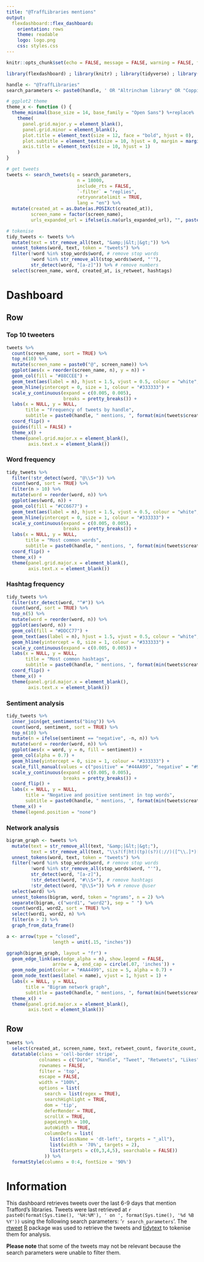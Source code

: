 ```yaml
---
title: "@TraffLibraries mentions"
output: 
  flexdashboard::flex_dashboard:
    orientation: rows
    theme: readable
    logo: logo.png
    css: styles.css
---
```


```r
knitr::opts_chunk$set(echo = FALSE, message = FALSE, warning = FALSE, fig.width = 8, fig.height = 4, fig.align = "left")

library(flexdashboard) ; library(knitr) ; library(tidyverse) ; library(rtweet) ; library(tidytext) ; library(reshape2) ; library(igraph) ; library(grid) ; library(ggraph) ; library(lubridate) ; library(DT) ; library(htmltools) ; library(scales)

handle <- "@TraffLibraries"
search_parameters <- paste0(handle, ' OR "Altrincham library" OR "Coppice library" OR "Hale library" OR "Trafford Local Studies" OR "Lostock library" OR "Old Trafford library" OR "Partington library" OR "Sale library" OR "Stretford library" OR "Timperley library" OR "Trafford Town Hall Library" OR "Urmston library" OR "Woodsend library"')

# ggplot2 theme
theme_x <- function () { 
  theme_minimal(base_size = 14, base_family = "Open Sans") %+replace% 
    theme(
      panel.grid.major.y = element_blank(),
      panel.grid.minor = element_blank(),
      plot.title = element_text(size = 12, face = "bold", hjust = 0),
      plot.subtitle = element_text(size = 10, hjust = 0, margin = margin(9, 0, 9, 0)),
      axis.title = element_text(size = 10, hjust = 1)
    )
}

# get tweets
tweets <- search_tweets(q = search_parameters,
                          n = 18000,
                          include_rts = FALSE,
                          `-filter` = "replies",
                          retryonratelimit = TRUE,
                          lang = "en") %>%
  mutate(created_at = as.Date(as.POSIXct(created_at)),
         screen_name = factor(screen_name),
         urls_expanded_url = ifelse(is.na(urls_expanded_url), "", paste0("<a href='", urls_expanded_url, "' target='_blank'>", urls_expanded_url, "</a>")))

# tokenise
tidy_tweets <- tweets %>%
  mutate(text = str_remove_all(text, "&amp;|&lt;|&gt;")) %>% 
  unnest_tokens(word, text, token = "tweets") %>% 
  filter(!word %in% stop_words$word, # remove stop words
         !word %in% str_remove_all(stop_words$word, "'"),
         str_detect(word, "[a-z]")) %>% # remove numbers
  select(screen_name, word, created_at, is_retweet, hashtags)
```

Dashboard
=====================================

Row {.tabset .tabset-fade}
-------------------------------------

### Top 10 tweeters
```r
tweets %>% 
  count(screen_name, sort = TRUE) %>%
  top_n(10) %>%
  mutate(screen_name = paste0("@", screen_name)) %>% 
  ggplot(aes(x = reorder(screen_name, n), y = n)) +
  geom_col(fill = "#88CCEE") +
  geom_text(aes(label = n), hjust = 1.5, vjust = 0.5, colour = "white", fontface = "bold") +
  geom_hline(yintercept = 0, size = 1, colour = "#333333") +
  scale_y_continuous(expand = c(0.005, 0.005),
                     breaks = pretty_breaks()) +
  labs(x = NULL, y = NULL,
       title = "Frequency of tweets by handle",
       subtitle = paste0(handle, " mentions, ", format(min(tweets$created_at), "%d-%m"), " to ", format(max(tweets$created_at),"%d-%m-%Y"))) +
  coord_flip() +
  guides(fill = FALSE) +
  theme_x() +
  theme(panel.grid.major.x = element_blank(),
        axis.text.x = element_blank())
```


### Word frequency
```r
tidy_tweets %>% 
  filter(!str_detect(word, "@\\S+")) %>%
  count(word, sort = TRUE) %>% 
  filter(n > 10) %>% 
  mutate(word = reorder(word, n)) %>% 
  ggplot(aes(word, n)) +
  geom_col(fill = "#CC6677") +
  geom_text(aes(label = n), hjust = 1.5, vjust = 0.5, colour = "white", fontface = "bold") +
  geom_hline(yintercept = 0, size = 1, colour = "#333333") +
  scale_y_continuous(expand = c(0.005, 0.005),
                     breaks = pretty_breaks()) +
  labs(x = NULL, y = NULL,
       title = "Most common words",
       subtitle = paste0(handle, " mentions, ", format(min(tweets$created_at), "%d-%m"), " to ", format(max(tweets$created_at),"%d-%m-%Y"))) +
  coord_flip() +
  theme_x() +
  theme(panel.grid.major.x = element_blank(),
        axis.text.x = element_blank())
```

### Hashtag frequency
```r
tidy_tweets %>% 
  filter(str_detect(word, "^#")) %>% 
  count(word, sort = TRUE) %>% 
  top_n(5) %>% 
  mutate(word = reorder(word, n)) %>% 
  ggplot(aes(word, n)) +
  geom_col(fill = "#DDCC77") +
  geom_text(aes(label = n), hjust = 1.5, vjust = 0.5, colour = "white", fontface = "bold") +
  geom_hline(yintercept = 0, size = 1, colour = "#333333") +
  scale_y_continuous(expand = c(0.005, 0.005)) +
  labs(x = NULL, y = NULL,
       title = "Most common hashtags",
       subtitle = paste0(handle, " mentions, ", format(min(tweets$created_at), "%d-%m"), " to ", format(max(tweets$created_at),"%d-%m-%Y"))) +
  coord_flip() +
  theme_x() +
  theme(panel.grid.major.x = element_blank(),
        axis.text.x = element_blank())
```

### Sentiment analysis
```r
tidy_tweets %>%
  inner_join(get_sentiments("bing")) %>%
  count(word, sentiment, sort = TRUE) %>%
  top_n(10) %>%
  mutate(n = ifelse(sentiment == "negative", -n, n)) %>%
  mutate(word = reorder(word, n)) %>%
  ggplot(aes(x = word, y = n, fill = sentiment)) +
  geom_col(alpha = 0.7) +
  geom_hline(yintercept = 0, size = 1, colour = "#333333") +
  scale_fill_manual(values = c("positive" = "#44AA99", "negative" = "#999999")) + 
  scale_y_continuous(expand = c(0.005, 0.005),
                     breaks = pretty_breaks()) +
  coord_flip() +
  labs(x = NULL, y = NULL, 
       title = "Negative and positive sentiment in top words",
       subtitle = paste0(handle, " mentions, ", format(min(tweets$created_at), "%d-%m"), " to ", format(max(tweets$created_at),"%d-%m-%Y"))) +
  theme_x() +
  theme(legend.position = "none")
```

### Network analysis
```r
bigram_graph <- tweets %>%
  mutate(text = str_remove_all(text, "&amp;|&lt;|&gt;"),
         text = str_remove_all(text, "\\s?(f|ht)(tp)(s?)(://)([^\\.]*)[\\.|/](\\S*)")) %>% # remove URLs
  unnest_tokens(word, text, token = "tweets") %>%
  filter(!word %in% stop_words$word, # remove stop words
         !word %in% str_remove_all(stop_words$word, "'"),
         str_detect(word, "[a-z]"),
         !str_detect(word, "#\\S+"), # remove hashtags
         !str_detect(word, "@\\S+")) %>% # remove @user
  select(word) %>% 
  unnest_tokens(bigram, word, token = "ngrams", n = 2) %>%
  separate(bigram, c("word1", "word2"), sep = " ") %>%
  count(word1, word2, sort = TRUE) %>%
  select(word1, word2, n) %>%
  filter(n > 2) %>%
  graph_from_data_frame()

a <- arrow(type = "closed", 
                 length = unit(.15, "inches"))

ggraph(bigram_graph, layout = "fr") +
  geom_edge_link(aes(edge_alpha = n), show.legend = FALSE,
                 arrow = a, end_cap = circle(.07, 'inches')) +
  geom_node_point(color = "#AA4499", size = 5, alpha = 0.7) +
  geom_node_text(aes(label = name), vjust = 1, hjust = 1) +
  labs(x = NULL, y = NULL, 
       title = "Bigram network graph",
       subtitle = paste0(handle, " mentions, ", format(min(tweets$created_at), "%d-%m"), " to ", format(max(tweets$created_at),"%d-%m-%Y"))) +
  theme_x() +
  theme(panel.grid.major.x = element_blank(),
        axis.text = element_blank())
```

Row
-------------------------------------

```r
tweets %>% 
  select(created_at, screen_name, text, retweet_count, favorite_count, urls_expanded_url) %>% 
  datatable(class = 'cell-border stripe',
            colnames = c("Date", "Handle", "Tweet", "Retweets", "Likes", "URL"),
            rownames = FALSE, 
            filter = 'top',
            escape = FALSE,
            width = "100%",
            options = list(
              search = list(regex = TRUE),
              searchHighlight = TRUE,
              dom = 'tip',
              deferRender = TRUE,
              scrollX = TRUE,
              pageLength = 100,
              autoWidth = TRUE,
              columnDefs = list(
                list(className = 'dt-left', targets = "_all"),
                list(width = '70%', targets = 2),
                list(targets = c(0,3,4,5), searchable = FALSE))
              )) %>% 
  formatStyle(columns = 0:4, fontSize = '90%')
```

Information {data-icon="fa-info-circle"}
=====================================

This dashboard retrieves tweets over the last 6-9 days that mention Trafford's libraries. Tweets were last retrieved at `r paste0(format(Sys.time(), '%H:%M'), ' on ', format(Sys.time(), '%d %B %Y'))` using the following search parameters: '`r search_parameters`'. The [rtweet](https://cran.r-project.org/web/packages/rtweet) [R](https://www.r-project.org/) package was used to retrieve the tweets and [tidytext](https://cran.r-project.org/web/packages/tidytext) to tokenise them for analysis.   

**Please note** that some of the tweets may not be relevant because the search parameters were unable to filter them.